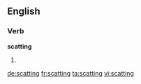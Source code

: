 ==English==

===Verb===
'''scatting'''

# {{third-person singular of|scat}}

[[de:scatting]]
[[fr:scatting]]
[[ta:scatting]]
[[vi:scatting]]